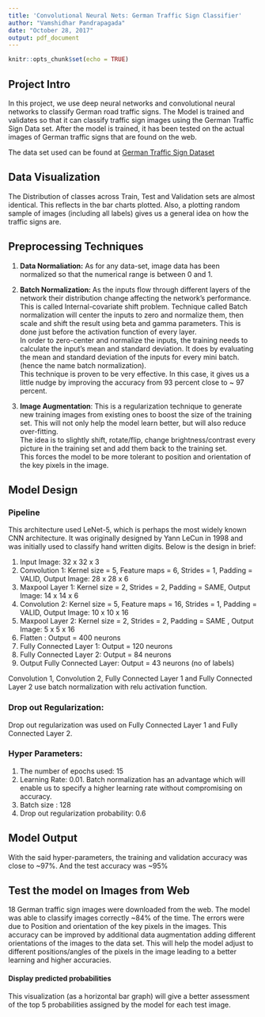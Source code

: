 ```yaml
---
title: 'Convolutional Neural Nets: German Traffic Sign Classifier'
author: "Vamshidhar Pandrapagada"
date: "October 28, 2017"
output: pdf_document
---
```


```r
knitr::opts_chunk$set(echo = TRUE)
```

## Project Intro

In this project, we use deep neural networks and convolutional neural networks to classify German road traffic signs. The Model is trained and validates so that it can classify traffic sign images using the German Traffic Sign Data set. After the model is trained, it has been tested on the actual images of German traffic signs that are found on the web.

The data set used can be found at [German Traffic Sign Dataset](http://benchmark.ini.rub.de/?section=gtsrb&subsection=dataset)

## Data Visualization
The Distribution of classes across Train, Test and Validation sets are almost identical. This reflects in the bar charts plotted. Also, a plotting random sample of images (including all labels) gives us a general idea on how the traffic signs are.

## Preprocessing Techniques
1. **Data Normaliation:** As for any data-set, image data has been normalized so that the numerical range is between 0 and 1.
2. **Batch Normalization: ** As the inputs flow through different layers of the network their distribution change affecting the network's performance. This is called Internal-covariate shift problem. Technique called Batch normalization will center the inputs to zero and normalize them, then scale and shift the result using beta and gamma parameters. This is done just before the activation function of every layer.  
In order to zero-center and normalize the inputs, the training needs to calculate the input's mean and standard deviation. It does by evaluating the mean and standard deviation of the inputs for every mini batch. (hence the name batch normalization).  
This technique is proven to be very effective. In this case, it gives us a little nudge by improving the accuracy from 93 percent close to ~ 97 percent. 

3. **Image Augmentation**: This is a regularization technique to generate new training images from existing ones to boost the size of the training set. This will not only help the model learn better, but will also reduce over-fitting.  
The idea is to slightly shift, rotate/flip, change brightness/contrast every picture in the training set and add them back to the training set.  
This forces the model to be more tolerant to position and orientation of the key pixels in the image.

## Model Design
### Pipeline
This architecture used LeNet-5, which is perhaps the most widely known CNN architecture. It was originally designed by Yann LeCun in 1998 and was initially used to classify hand written digits.  Below is the design in brief:  

1. Input Image: 32 x 32 x 3 
2. Convolution 1: Kernel size = 5, Feature maps = 6, Strides = 1, Padding = VALID, Output Image: 28 x 28 x 6
3. Maxpool Layer 1: Kernel size = 2, Strides = 2, Padding = SAME, Output Image: 14 x 14 x 6
4. Convolution 2: Kernel size = 5, Feature maps = 16, Strides = 1, Padding = VALID, Output Image: 10 x 10 x 16
5. Maxpool Layer 2: Kernel size = 2, Strides = 2, Padding = SAME , Output Image: 5 x 5 x 16
6. Flatten : Output = 400 neurons
7. Fully Connected Layer 1: Output = 120 neurons
8. Fully Connected Layer 2: Output = 84 neurons
9. Output Fully Connected Layer: Output = 43 neurons (no of labels)

Convolution 1, Convolution 2, Fully Connected Layer 1 and Fully Connected Layer 2 use batch normalization with relu activation function.

### Drop out Regularization:
Drop out regularization was used on Fully Connected Layer 1 and Fully Connected Layer 2.

### Hyper Parameters:
1. The number of epochs used: 15
2. Learning Rate:  0.01. Batch normalization has an advantage which will enable us to specify a higher learning rate without compromising on accuracy.
3. Batch size : 128
4. Drop out regularization probability: 0.6


## Model Output
With the said hyper-parameters, the training and validation accuracy was close to ~97%. And the test accuracy was ~95%

## Test the model on Images from Web
18 German traffic sign images were downloaded from the web. The model was able to classify images correctly ~84% of the time. The errors were due to Position and orientation of the key pixels in the images. 
This accuracy can be improved by additional data augmentation adding different orientations of the images to the data set. This will help the model adjust to different positions/angles of the pixels in the image leading to a better learning and higher accuracies.

#### Display predicted probabilities
This visualization (as a horizontal bar graph) will give a better assessment of the top 5 probabilities assigned by the model for each test image.


